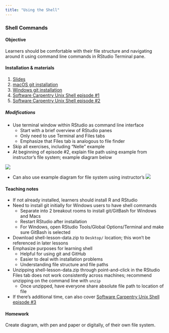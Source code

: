 ```yaml
---
title: "Using the Shell"
---
```


### Shell Commands {#lesson-1}

#### Objective

Learners should be comfortable with their file structure and navigating around it using command line commands in RStudio Terminal pane.

#### Installation & materials

1.  [Slides](https://docs.google.com/presentation/d/1RCiJkCre3ePP5tF4YkIU6C5EBtTVj2gv2aFJMpos-B8/edit#slide=id.p)
2.  [macOS git installation](https://sourceforge.net/projects/git-osx-installer/files/) <!--# Did anyone actually have to install git on macOS -->
3.  [Windows git installation](https://git-scm.com/download/win)
4.  [Software Carpentry Unix Shell episode #1](https://swcarpentry.github.io/shell-novice/01-intro)
5.  [Software Carpentry Unix Shell episode #2](https://swcarpentry.github.io/shell-novice/02-filedir)

##### Modifications

-   Use terminal window within RStudio as command line interface
    -   Start with a brief overview of RStudio panes
    -   Only need to use Terminal and Files tabs
    -   Emphasize that Files tab is analogous to file finder
-   Skip all exercises, including "Nelle" example
-   At beginning of episode #2, explain file path using example from instructor's file system; example diagram below

![](figures/file-path-example.png)

-   Can also use example diagram for file system using instructor's ![](figures/file-structure-example.png)

#### Teaching notes

-   If not already installed, learners should install R and RStudio
-   Need to install git initially for Windows users to have shell commands
    -   Separate into 2 breakout rooms to install git/GitBash for Windows and Macs
    -   Restart RStudio after installation
    -   For Windows, open RStudio Tools/Global Options/Terminal and make sure GitBash is selected
-   Download shell-lesson-data.zip to `Desktop/` location; this won't be referenced in later lessons
-   Emphasize purposes for learning shell
    -   Helpful for using git and GitHub
    -   Easier to deal with installation problems
    -   Understanding file structure and file paths
-   Unzipping shell-lesson-data.zip through point-and-click in the RStudio Files tab does not work consistently across machines; recommend unzipping on the command line with `unzip`
    -   Once unzipped, have everyone share absolute file path to location of file
-   If there's additional time, can also cover [Software Carpentry Unix Shell episode #3](https://swcarpentry.github.io/shell-novice/03-create)

#### Homework

Create diagram, with pen and paper or digitally, of their own file system.
